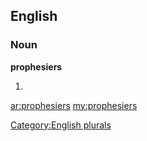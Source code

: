 ==English==

===Noun===
'''prophesiers'''

# {{plural of|[[prophesier]]}}

[[Category:English plurals]]

[[ar:prophesiers]]
[[my:prophesiers]]
